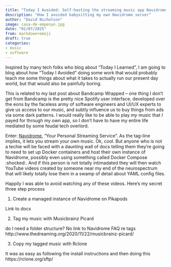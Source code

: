 ```yaml
---
title: "Today I Avoided: Self-hosting the streaming music app Navidrome"
description: "How I avoided babysitting my own Navidrome server"
author: "David Nicholson"
image: casa-de-empenyo.jpg
date: "01/07/2025"
from: markdown+emoji
draft: true
categories:
- music
- software
---
```


Inspired by many tech folks who blog about "Today I Learned", 
I am going to blog about how "Today I Avoided" doing 
some work that would probably teach me 
some things about what it takes to actually run our present day world,
but that would also be painfully boring.

This is related to my last post about Bandcamp Wrapped -- 
one thing I don't get from Bandcamp is the pretty nice Spotify user interface,
developed over the eons by the faceless army 
of software engineers and UI/UX experts 
to give us access to our music, and subtly influence us to buy things from ads via some dark patterns.
I would really like to be able to play *my* music that *I* payed for 
through my *own* app,
so I don't have to have my entire life mediated by some feudal tech overlord.

Enter: [Navidrome](https://www.navidrome.org/), "Your Personal Streaming Service".
As the tag-line implies, it lets you stream your own music.
Ok, cool.
But anyone who is not a techie will be faced with a daunting wall of docs 
telling them they're going to need to set up Docker containers 
and host their own instance of Navidrome, 
possibly even using something called Docker Compose :shocked:.
And if this person is not totally intimadated they will then watch YouTube videos 
created by someone near my end of the neurospectrum 
that will likely totally lose them in a swamp of detail about YAML config files.

Happily I was able to avoid watching any of these videos.
Here's my secret three step process

1. Create a managed instance of Navidrome on Pikapods

Link to docs

2. Tag my music with Musicbrainz Picard

do I need a folder structure? No
link to Navidrome FAQ re tags
http://www.thedreaming.org/2020/11/22/musicbrainz-picard/

3. Copy my tagged music with Rclone

It was as easy as following the install instructions and then doing this
https://rclone.org/sftp/